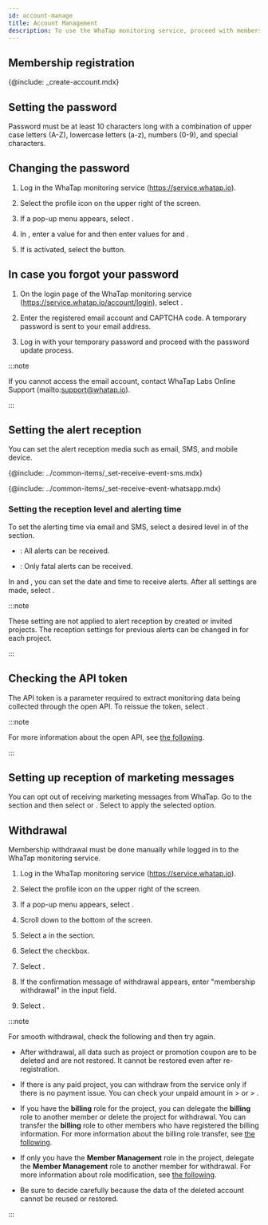 ```yaml
---
id: account-manage
title: Account Management
description: To use the WhaTap monitoring service, proceed with membership registration.
---
```


## Membership registration

{@include: _create-account.mdx}   

## Setting the password

Password must be at least 10 characters long with a combination of upper case letters (A-Z), lowercase letters (a-z), numbers (0-9), and special characters.

## Changing the password

1. Log in the WhaTap monitoring service (https://service.whatap.io).

2. Select the profile icon on the upper right of the screen.

3. If a pop-up menu appears, select <Cmdname sid="manage_account_info" className="uitext" />.

4. In <Cmdname sid="account_user_password" className="uitext" />, enter a value for <Cmdname sid="account_current_password" className="uitext" /> and then enter values for <Cmdname sid="account_new_password" className="uitext" /> and <Cmdname sid="account_confirm_new_password" className="uitext" />.

5. If <Cmdname sid="account_edit_password" className="uitext" /> is activated, select the button.

## In case you forgot your password

1. On the login page of the WhaTap monitoring service (https://service.whatap.io/account/login), select <Cmdname sid="forgot_password" className="uitext" />. 

2. Enter the registered email account and CAPTCHA code. A temporary password is sent to your email address. 

3. Log in with your temporary password and proceed with the password update process.

:::note

If you cannot access the email account, contact WhaTap Labs Online Support (mailto:support@whatap.io).

:::

## Setting the alert reception

You can set the alert reception media such as email, SMS, and mobile device. 

<!-- SMS 알림 수신 추가하기 -->

{@include: ../common-items/_set-receive-event-sms.mdx} 

<!-- WhatsApp 알림 수신-->

{@include: ../common-items/_set-receive-event-whatsapp.mdx}

### Setting the reception level and alerting time

<ImgLang img='account-set-notification.png' desc='Alert Notification Setting' />

To set the alerting time via email and SMS, select a desired level in <Cmdname sid="level" className="uitext" /> of the <Cmdname sid="notification_setting" className="uitext" /> section.

- <Cmdname sid="all" className="uitext" />: All alerts can be received.

- <Cmdname sid="fatal" className="uitext" />: Only fatal alerts can be received.

In <Cmdname sid="date" className="uitext" /> and <Cmdname sid="time" className="uitext" />, you can set the date and time to receive alerts. After all settings are made, select <Cmdname sid="save" className="uitext" />.

:::note

These setting are not applied to alert reception by created or invited projects. The reception settings for previous alerts can be changed in <Cmdname sid="event_receive_configuration" className="uitext" /> for each project.

:::

## Checking the API token

The API token is a parameter required to extract monitoring data being collected through the open API. To reissue the token, select <Cmdname sid="reissue_token" className="uitext" />.

:::note

For more information about the open API, see [the following](openapi).

:::

## Setting up reception of marketing messages

You can opt out of receiving marketing messages from WhaTap. Go to the <Cmdname sid="TTL06539" className="uitext" /> section and then select <Cmdname sid="ITM06537" className="uitext" /> or <Cmdname sid="ITM06538" className="uitext" />. Select <Cmdname sid="save" className="uitext" /> to apply the selected option.

## Withdrawal

Membership withdrawal must be done manually while logged in to the WhaTap monitoring service.

1. Log in the WhaTap monitoring service (https://service.whatap.io).

2. Select the profile icon on the upper right of the screen.

3. If a pop-up menu appears, select <Cmdname sid="manage_account_info" className="uitext" />.

4. Scroll down to the bottom of the screen.

5. Select a <Cmdname sid="account_withdrawal_reason" className="uitext" /> in the <Cmdname sid="account_withdrawal" className="uitext" /> section.

6. Select the <Cmdname sid="NTC6140" className="uitext" /> checkbox.

7. Select <Cmdname sid="account_withdrawal" className="uitext" />.

8. If the confirmation message of withdrawal appears, enter "membership withdrawal" in the input field.

9. Select <Cmdname sid="ok" className="uitext" />.

:::note

For smooth withdrawal, check the following and then try again.

- After withdrawal, all data such as project or promotion coupon are to be deleted and are not restored. It cannot be restored even after re-registration.

- If there is any paid project, you can withdraw from the service only if there is no payment issue. You can check your unpaid amount in <Cmdname sid="my_usage" className="uitext" /> > <Cmdname sid="paymentHistory" className="uitext" /> or <Cmdname sid="my_usage" className="uitext" /> > <Cmdname sid="billingPreview" className="uitext" />.

- If you have the **billing** role for the project, you can delegate the **billing** role to another member or delete the project for withdrawal. You can transfer the **billing** role to other members who have registered the billing information. For more information about the billing role transfer, see [the following](../about-billing).

- If only you have the **Member Management** role in the project, delegate the **Member Management** role to another member for withdrawal. For more information about role modification, see [the following](../project/project-structure#modify-auth).

- Be sure to decide carefully because the data of the deleted account cannot be reused or restored.

:::
